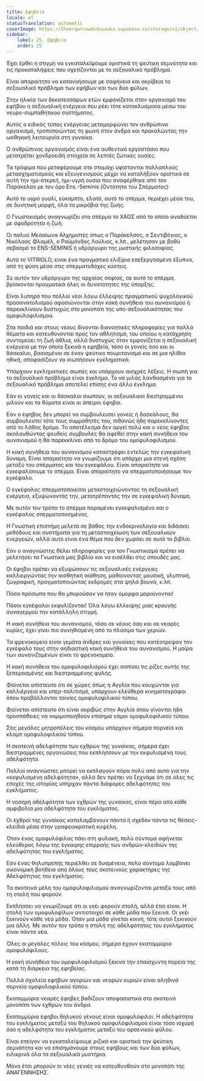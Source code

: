 ```yaml
---
title: Εφηβεία
locale: el
statusTranslation: automatic
coverImage: https://lhvmrqwrcowdvduuaukz.supabase.co/storage/v1/object/public/strapi-uploads/small_cover-educacion-fundamental.webp-2d51a7828a2b1309555be27f7e2a61a0.webp
sidebar:
    label: 25. Εφηβεία
    order: 25
---
```

Έχει έρθει η στιγμή να εγκαταλείψουμε οριστικά τη ψεύτικη σεμνότητα και τις προκαταλήψεις που σχετίζονται με το σεξουαλικό πρόβλημα.

Είναι απαραίτητο να κατανοήσουμε με σαφήνεια και ακρίβεια το σεξουαλικό πρόβλημα των εφήβων και των δύο φύλων.

Στην ηλικία των δεκατεσσάρων ετών εμφανίζεται στον οργανισμό του εφήβου η σεξουαλική ενέργεια που ρέει τότε κατακλυσμιαία μέσω του νευρο-συμπαθητικού συστήματος.

Αυτός ο ειδικός τύπος ενέργειας μεταμορφώνει τον ανθρώπινο οργανισμό, τροποποιώντας τη φωνή στον άνδρα και προκαλώντας την ωοθηκική λειτουργία στη γυναίκα.

Ο ανθρώπινος οργανισμός είναι ένα αυθεντικό εργοστάσιο που μετατρέπει χονδροειδή στοιχεία σε λεπτές ζωτικές ουσίες.

Τα τρόφιμα που μεταφέρουμε στο στομάχι υφίστανται πολλαπλούς μετασχηματισμούς και εξευγενισμούς μέχρι να καταλήξουν οριστικά σε αυτή την ημι-στερεή, ημι-υγρή ουσία που αναφέρθηκε από τον Παράκελσο με τον όρο Ens.-Seminis (Οντότητα του Σπέρματος)

Αυτό το υγρό γυαλί, εύκαμπτο, ελατό, αυτό το σπέρμα, περιέχει μέσα του, σε δυνητική μορφή, όλα τα μικρόβια της ζωής.

Ο Γνωστικισμός αναγνωρίζει στο σπέρμα το ΧΑΟΣ από το οποίο αναδύεται με σφοδρότητα η ζωή.

Οι παλιοί Μεσαίωνα Αλχημιστές όπως ο Παράκελσος, ο Σεντιβόγιος, ο Νικόλαος Φλαμέλ, ο Ραϋμόνδος Λούλιος, κ.λπ., μελέτησαν με βαθύ σεβασμό το ENS-SEMINIS ή υδράργυρο της μυστικής φιλοσοφίας.

Αυτό το VITRIOLO, είναι ένα πραγματικό ελιξίριο επεξεργασμένο έξυπνα, από τη φύση μέσα στις σπερματοδόχες κύστεις.

Σε αυτόν τον υδράργυρο της αρχαίας σοφίας, σε αυτό το σπέρμα, βρίσκονται πραγματικά όλες οι δυνατότητες της ύπαρξης.

Είναι λυπηρό που πολλοί νέοι λόγω έλλειψης πραγματικού ψυχολογικού προσανατολισμού αφοσιώνονται στην κακή συνήθεια του αυνανισμού ή παρεκκλίνουν δυστυχώς στο μονοπάτι της υπο-σεξουαλικότητας του ομοφυλοφιλισμού.

Στα παιδιά και στους νέους δίνονται διανοητικές πληροφορίες για πολλά θέματα και κατευθύνονται προς τον αθλητισμό, του οποίου η κατάχρηση συντομεύει τη ζωή άθλια, αλλά δυστυχώς όταν εμφανίζεται η σεξουαλική ενέργεια με την οποία ξεκινά η εφηβεία, τόσο οι γονείς όσο και οι δάσκαλοι, βασισμένοι σε έναν ψεύτικο πουριτανισμό και σε μια ηλίθια ηθική, αποφασίζουν να σιωπήσουν εγκληματικά.

Υπάρχουν εγκληματικές σιωπές και υπάρχουν αισχρές λέξεις. Η σιωπή για το σεξουαλικό πρόβλημα είναι έγκλημα. Το να μιλάς λανθασμένα για το σεξουαλικό πρόβλημα αποτελεί επίσης ένα άλλο έγκλημα.

Εάν οι γονείς και οι δάσκαλοι σιωπούν, οι σεξουαλικοί διεστραμμένοι μιλούν και τα θύματα είναι οι άπειροι έφηβοι.

Εάν ο έφηβος δεν μπορεί να συμβουλευτεί γονείς ή δασκάλους, θα συμβουλευτεί τότε τους συμμαθητές του, πιθανώς ήδη παρεκκλίνοντες από το λάθος δρόμο. Το αποτέλεσμα δεν αργεί πολύ και ο νέος έφηβος ακολουθώντας ψευδείς συμβουλές θα αφεθεί στην κακή συνήθεια του αυνανισμού ή θα παρεκκλίνει από το δρόμο του ομοφυλοφιλισμού.

Η κακή συνήθεια του αυνανισμού καταστρέφει εντελώς την εγκεφαλική δύναμη. Είναι απαραίτητο να γνωρίζουμε ότι υπάρχει μια στενή σχέση μεταξύ του σπέρματος και του εγκεφάλου. Είναι απαραίτητο να εγκεφαλίσουμε το σπέρμα. Είναι απαραίτητο να σπερματοποιήσουμε τον εγκέφαλο.

Ο εγκέφαλος σπερματοποιείται μεταστοιχειώνοντας τη σεξουαλική ενέργεια, εξυψώνοντάς την, μετατρέποντάς την σε εγκεφαλική δύναμη.

Με αυτόν τον τρόπο το σπέρμα παραμένει εγκεφαλισμένο και ο εγκέφαλος σπερματοποιημένος.

Η Γνωστική επιστήμη μελετά σε βάθος την ενδοκρινολογία και διδάσκει μεθόδους και συστήματα για τη μεταστοιχείωση των σεξουαλικών ενεργειών, αλλά αυτό είναι ένα θέμα που δεν χωράει σε αυτό το βιβλίο.

Εάν ο αναγνώστης θέλει πληροφορίες για τον Γνωστικισμό πρέπει να μελετήσει τα Γνωστικά μας βιβλία και να εισέλθει στις σπουδές μας.

Οι έφηβοι πρέπει να εξυψώσουν τις σεξουαλικές ενέργειες καλλιεργώντας την αισθητική αίσθηση, μαθαίνοντας μουσική, γλυπτική, ζωγραφική, πραγματοποιώντας εκδρομές στα ψηλά βουνά, κ.λπ.

Πόσα πρόσωπα που θα μπορούσαν να ήταν όμορφα μαραίνονται!

Πόσοι εγκέφαλοι εκφυλίζονται! Όλα λόγω έλλειψης μιας κραυγής συναγερμού την κατάλληλη στιγμή.

Η κακή συνήθεια του αυνανισμού, τόσο σε νέους όσο και σε νεαρές κυρίες, έχει γίνει πιο συνηθισμένη από το πλύσιμο των χεριών.

Τα φρενοκομεία είναι γεμάτα άνδρες και γυναίκες που κατέστρεψαν τον εγκέφαλό τους στην αηδιαστική κακή συνήθεια του αυνανισμού. Η μοίρα των αυνανιζομένων είναι το φρενοκομείο.

Η κακή συνήθεια του ομοφυλοφιλισμού έχει σαπίσει τις ρίζες αυτής της ξεπερασμένης και διεστραμμένης φυλής.

Φαίνεται απίστευτο ότι σε χώρες όπως η Αγγλία που καυχώνται για καλλιέργεια και υπερ-πολιτισμό, υπάρχουν ελεύθερα κινηματογράφοι όπου προβάλλονται ταινίες ομοφυλοφιλικού τύπου.

Φαίνεται απίστευτο ότι είναι ακριβώς στην Αγγλία όπου γίνονται ήδη προσπάθειες να νομιμοποιηθούν επίσημα γάμοι ομοφυλοφιλικού τύπου.

Στις μεγάλες μητροπόλεις του κόσμου υπάρχουν σήμερα πορνεία και κλαμπ ομοφυλοφιλικού τύπου.

Η σκοτεινή αδελφότητα των εχθρών της γυναίκας, σήμερα έχει διεστραμμένες οργανώσεις που εκπλήσσουν με την εκφυλισμένη τους αδελφότητα.

Πολλοί αναγνώστες μπορεί να εκπλαγούν πάρα πολύ από αυτό για την «εκφυλισμένη αδελφότητα», αλλά δεν πρέπει να ξεχνάμε ότι σε όλες τις εποχές της ιστορίας υπήρχαν πάντα διάφορες αδελφότητες του εγκλήματος.

Η νοσηρή αδελφότητα των εχθρών της γυναίκας, είναι πέρα από κάθε αμφιβολία μια αδελφότητα του εγκλήματος.

Οι εχθροί της γυναίκας καταλαμβάνουν πάντα ή σχεδόν πάντα τις θέσεις-κλειδιά μέσα στην γραφειοκρατική κυψέλη.

Όταν ένας ομοφυλόφιλος πάει στη φυλακή, πολύ σύντομα αφήνεται ελεύθερος λόγω της έγκαιρης επιρροής των ανδρών-κλειδιών της αδελφότητας του εγκλήματος.

Εάν ένας θηλυπρεπής περιέλθει σε δυσμένεια, πολύ σύντομα λαμβάνει οικονομική βοήθεια από όλους τους σκοτεινούς χαρακτήρες της Αδελφότητας του εγκλήματος.

Τα σκοτεινά μέλη του ομοφυλοφιλισμού αναγνωρίζονται μεταξύ τους από τη στολή που φορούν.

Εκπλήσσει να γνωρίζουμε ότι οι γκέι φορούν στολή, αλλά έτσι είναι. Η στολή των ομοφυλοφίλων αντιστοιχεί σε κάθε μόδα που ξεκινά. Οι γκέι ξεκινούν κάθε νέα μόδα. Όταν μια μόδα γίνεται κοινή, τότε αυτοί ξεκινούν μια άλλη. Με αυτόν τον τρόπο η στολή της αδελφότητας του εγκλήματος είναι πάντα νέα.

Όλες οι μεγάλες πόλεις του κόσμου, σήμερα έχουν εκατομμύρια ομοφυλόφιλους.

Η κακή συνήθεια του ομοφυλοφιλισμού ξεκινά την επαίσχυντη πορεία της κατά τη διάρκεια της εφηβείας.

Πολλά σχολεία εφήβων αγοριών και νεαρών κυριών είναι αληθινά πορνεία ομοφυλοφιλικού τύπου.

Εκατομμύρια νεαρές έφηβες βαδίζουν αποφασιστικά στο σκοτεινό μονοπάτι των εχθρών του άνδρα.

Εκατομμύρια έφηβοι θηλυκού γένους είναι ομοφυλόφιλοι. Η αδελφότητα του εγκλήματος μεταξύ του θηλυκού ομοφυλοφιλισμού είναι τόσο ισχυρή όσο η αδελφότητα του εγκλήματος μεταξύ του αρσενικού φύλου.

Είναι επείγον να εγκαταλείψουμε ριζικά και οριστικά την ψεύτικη σεμνότητα και να επισημάνουμε στους εφήβους και των δύο φύλων, ειλικρινά όλα τα σεξουαλικά μυστήρια.

Μόνο έτσι μπορούν οι νέες γενιές να κατευθυνθούν στο μονοπάτι της ΑΝΑΓΕΝΝΗΣΗΣ.
